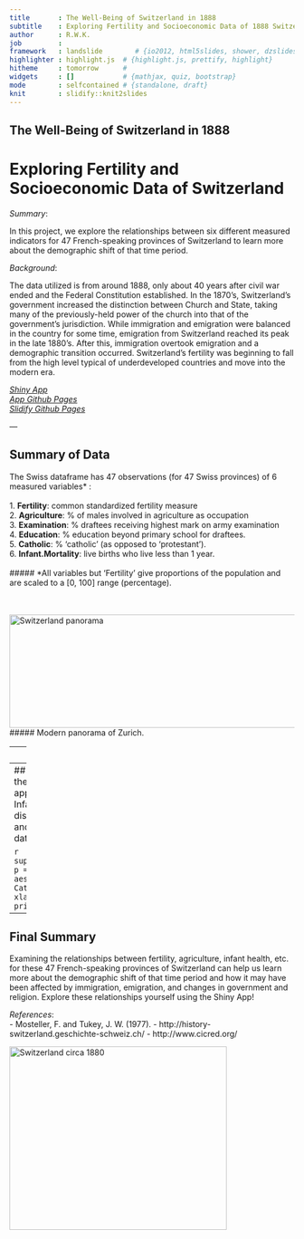 ```yaml
---
title       : The Well-Being of Switzerland in 1888
subtitle    : Exploring Fertility and Socioeconomic Data of 1888 Switzerland
author      : R.W.K.
job         : 
framework   : landslide        # {io2012, html5slides, shower, dzslides, ...}
highlighter : highlight.js  # {highlight.js, prettify, highlight}
hitheme     : tomorrow      # 
widgets     : []            # {mathjax, quiz, bootstrap}
mode        : selfcontained # {standalone, draft}
knit        : slidify::knit2slides
--- 
```


## The Well-Being of Switzerland in 1888
# Exploring Fertility and Socioeconomic Data of Switzerland #

*Summary*:

In this project, we explore the relationships between six different measured indicators for 47 French-speaking provinces of Switzerland to learn more about the demographic shift of that time period.

*Background*:

The data utilized is from around 1888, only about 40 years after civil war ended and the Federal Constitution established. In the 1870's, Switzerland's government increased the distinction between Church and State, taking many of the previously-held power of the church into that of the government's jurisdiction. While immigration and emigration were balanced in the country for some time, emigration from Switzerland reached its peak in the late 1880's. After this, immigration overtook emigration and a demographic transition occurred. Switzerland's fertility was beginning to fall from the high level typical of underdeveloped countries and move into the modern era.

[*Shiny App*](https://rwk506.shinyapps.io/Project/)</br>
[*App Github Pages*](https://github.com/rwk506/ShinyProject)</br>
[*Slidify Github Pages*](https://github.com/rwk506/SlidifyPitch/tree/master)



---<section data-background="image.png">
## Summary of Data

The Swiss dataframe has 47 observations (for 47 Swiss provinces) of 6 measured variables* :
</br></br>
1. **Fertility**: common standardized fertility measure</br>
2. **Agriculture**: % of males involved in agriculture as occupation</br>
3. **Examination**: % draftees receiving highest mark on army examination</br>
4. **Education**: % education beyond primary school for draftees.</br>
5. **Catholic**:	% ‘catholic' (as opposed to ‘protestant’).</br>
6. **Infant.Mortality**:	live births who live less than 1 year.</br>
</br>
##### *All variables but ‘Fertility’ give proportions of the population and are scaled to a [0, 100] range (percentage).

</br></br>
<img src="https://travelwritingandphotography.files.wordpress.com/2010/05/zurich-pano.jpg" alt="Switzerland panorama" style="width:800px;height:200px">
##### Modern panorama of Zurich.

---
## The Application

**Goal**:
We aim to explore the relationships between six different measured indicators for 47 French-speaking provinces of Switzerland to learn more about the socio-economic and fertility health of the country. This should provide insight to the demographic shift of that time period.

</br>

**The Shiny App**:
The application developed and deployed by Shiny and R allows exploration of these relationships. The available capabilities of the app are:
- Able to plot a user-chosen x-variable and y-variable (out of Fertility, Agriculture, or Infant.Mortality)
- Colors of the plotted points can be changed to reflect the value and trend of an additional variable (Education, Examination, or Catholic)
- A simple linear regression can be fit to the plotted x and y variables. Results will be plotted; slope, intercept, and R-value are also printed below the plot (note: the fit is NOT by group)


---
## Plotting with the Shiny App
An example of one of the possible plots that can be made with the Shiny app is shown below, with Fertility plotted against Infant Mortality, grouped by the Catholic variable. A distinction can be seen between the two groupings and more can be learned when exploring the dataset in the app.

```r
suppressPackageStartupMessages(library(ggplot2))
p = ggplot(data=swiss, aes(Fertility,Infant.Mortality, color = Catholic))
    p = p + geom_point() + xlab("Infant.Mortality") + ylab("Fertility")
    print(p)
```



--- 
## Final Summary

Examining the relationships between fertility, agriculture, infant health, etc. for these 47 French-speaking provinces of Switzerland can help us learn more about the demographic shift of that time period and how it may have been affected by immigration, emigration, and changes in government and religion. Explore these relationships yourself using the Shiny App!

*References*:</br>
- Mosteller, F. and Tukey, J. W. (1977).
- http://history-switzerland.geschichte-schweiz.ch/
- http://www.cicred.org/

<img src="http://upload.wikimedia.org/wikipedia/commons/e/e0/Edward_Gennys_Fanshawe%2C_Piz_Bernina%2C_Scerscen%2C_Roseg..._Sella_%26_Gluschaint_and_Tschierva_%26..._Roseg_Glaciers_from_the_path_leading_to_Alp_Ota%2C_1880_%28Switzerland%29.jpg" alt="Switzerland circa 1880" style="width:384px;height:324px">



